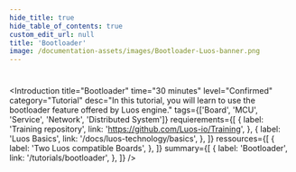 ```yaml
---
hide_title: true
hide_table_of_contents: true
custom_edit_url: null
title: 'Bootloader'
image: /documentation-assets/images/Bootloader-Luos-banner.png
---
```



#

<Introduction
  title="Bootloader"
  time="30 minutes"
  level="Confirmed"
  category="Tutorial"
  desc="In this tutorial, you will learn to use the bootloader feature offered by Luos engine."
  tags={['Board', 'MCU', 'Service', 'Network', 'Distributed System']}
  requierements={[
    {
      label: 'Training repository',
      link: 'https://github.com/Luos-io/Training',
    },
    {
      label: 'Luos Basics',
      link: '/docs/luos-technology/basics',
    },
  ]}
  ressources={[
    {
      label: 'Two Luos compatible Boards',
    },
  ]}
  summary={[
    {
      label: 'Bootloader',
      link: '/tutorials/bootloader',
    },
  ]}
/>
